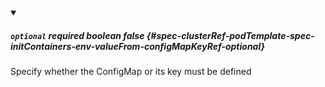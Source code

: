 
<details className="config-field" data-expandable="false" open>
<summary>

##### `optional` <span className="config-field-required" data-required="false">required</span> <span className="config-field-type">boolean</span> <span className="config-field-default">false</span> <span className="config-field-enum"></span> {#spec-clusterRef-podTemplate-spec-initContainers-env-valueFrom-configMapKeyRef-optional}

Specify whether the ConfigMap or its key must be defined

</summary>



</details>

